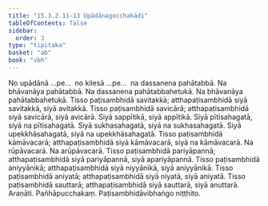```yaml
---
title: "15.3.2.11–13 Upādānagocchakādi"
tableOfContents: false
sidebar:
  order: 3
type: "tipitaka"
basket: "ab"
book: "vbh"
---
```



<DynamicBreadcrumb />

<Paragraph number="2200" book="vbh">
No upādānā …pe…  no kilesā …pe…  na dassanena pahātabbā. Na bhāvanāya pahātabbā. Na dassanena pahātabbahetukā. Na bhāvanāya pahātabbahetukā. Tisso paṭisambhidā savitakkā; atthapaṭisambhidā siyā savitakkā, siyā avitakkā. Tisso paṭisambhidā savicārā; atthapaṭisambhidā siyā savicārā, siyā avicārā. Siyā sappītikā, siyā appītikā. Siyā pītisahagatā, siyā na pītisahagatā. Siyā sukhasahagatā, siyā na sukhasahagatā. Siyā upekkhāsahagatā, siyā na upekkhāsahagatā. Tisso paṭisambhidā kāmāvacarā; atthapaṭisambhidā siyā kāmāvacarā, siyā na kāmāvacarā. Na rūpāvacarā. Na arūpāvacarā. Tisso paṭisambhidā pariyāpannā; atthapaṭisambhidā siyā pariyāpannā, siyā apariyāpannā. Tisso paṭisambhidā aniyyānikā; atthapaṭisambhidā siyā niyyānikā, siyā aniyyānikā. Tisso paṭisambhidā aniyatā; atthapaṭisambhidā siyā niyatā, siyā aniyatā. Tisso paṭisambhidā sauttarā; atthapaṭisambhidā siyā sauttarā, siyā anuttarā. Araṇāti.

</Paragraph>

<Paragraph number="2201" type="center" book="vbh">
Pañhāpucchakaṃ.



</Paragraph>

<Paragraph number="2202" type="center" book="vbh">
Paṭisambhidāvibhaṅgo niṭṭhito.
</Paragraph>